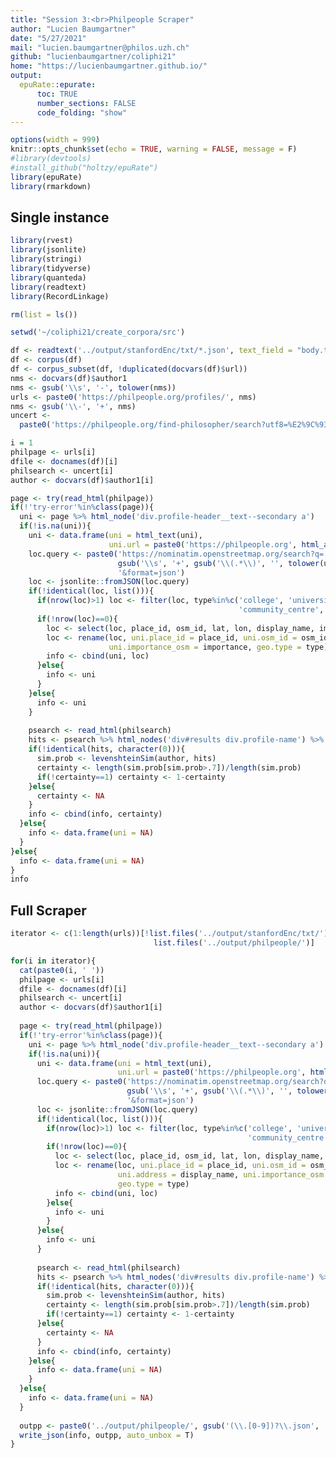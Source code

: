 ```yaml
---
title: "Session 3:<br>Philpeople Scraper"
author: "Lucien Baumgartner"
date: "5/27/2021"
mail: "lucien.baumgartner@philos.uzh.ch"
github: "lucienbaumgartner/coliphi21"
home: "https://lucienbaumgartner.github.io/"
output: 
  epuRate::epurate:
      toc: TRUE
      number_sections: FALSE
      code_folding: "show"
---
```

```r
options(width = 999)
knitr::opts_chunk$set(echo = TRUE, warning = FALSE, message = F)
#library(devtools)
#install_github("holtzy/epuRate")
library(epuRate)
library(rmarkdown)
```

<link rel="stylesheet" href="styles.css">

## Single instance
```r
library(rvest)
library(jsonlite)
library(stringi)
library(tidyverse)
library(quanteda)
library(readtext)
library(RecordLinkage)

rm(list = ls())
```

```r
setwd('~/coliphi21/create_corpora/src')
```

```r
df <- readtext('../output/stanfordEnc/txt/*.json', text_field = "body.text", verbosity = 0)
df <- corpus(df)
df <- corpus_subset(df, !duplicated(docvars(df)$url))
nms <- docvars(df)$author1
nms <- gsub('\\s', '-', tolower(nms))
urls <- paste0('https://philpeople.org/profiles/', nms)
nms <- gsub('\\-', '+', nms)
uncert <- 
  paste0('https://philpeople.org/find-philosopher/search?utf8=%E2%9C%93&include_nonpro=true&keywords=', nms)
```

```r
i = 1
philpage <- urls[i]
dfile <- docnames(df)[i]
philsearch <- uncert[i]
author <- docvars(df)$author1[i]

page <- try(read_html(philpage))
if(!'try-error'%in%class(page)){
  uni <- page %>% html_node('div.profile-header__text--secondary a')
  if(!is.na(uni)){
    uni <- data.frame(uni = html_text(uni), 
                      uni.url = paste0('https://philpeople.org', html_attr(uni, 'href')))
    loc.query <- paste0('https://nominatim.openstreetmap.org/search?q=',
                        gsub('\\s', '+', gsub('\\(.*\\)', '', tolower(uni$uni))),
                        '&format=json')
    loc <- jsonlite::fromJSON(loc.query)
    if(!identical(loc, list())){
      if(nrow(loc)>1) loc <- filter(loc, type%in%c('college', 'university', 
                                                   'community_centre', 'dormitory'))
      if(!nrow(loc)==0){
        loc <- select(loc, place_id, osm_id, lat, lon, display_name, importance, type)
        loc <- rename(loc, uni.place_id = place_id, uni.osm_id = osm_id, uni.address = display_name, 
                      uni.importance_osm = importance, geo.type = type)
        info <- cbind(uni, loc)
      }else{
        info <- uni
      }
    }else{
      info <- uni
    }
    
    psearch <- read_html(philsearch)
    hits <- psearch %>% html_nodes('div#results div.profile-name') %>% html_attr('title')
    if(!identical(hits, character(0))){
      sim.prob <- levenshteinSim(author, hits)
      certainty <- length(sim.prob[sim.prob>.7])/length(sim.prob)
      if(!certainty==1) certainty <- 1-certainty
    }else{
      certainty <- NA
    }
    info <- cbind(info, certainty)
  }else{
    info <- data.frame(uni = NA)
  }
}else{
  info <- data.frame(uni = NA)
}
info
```

## Full Scraper
```r
iterator <- c(1:length(urls))[!list.files('../output/stanfordEnc/txt/') %in% 
                                list.files('../output/philpeople/')]

for(i in iterator){
  cat(paste0(i, ' '))
  philpage <- urls[i]
  dfile <- docnames(df)[i]
  philsearch <- uncert[i]
  author <- docvars(df)$author1[i]
  
  page <- try(read_html(philpage))
  if(!'try-error'%in%class(page)){
    uni <- page %>% html_node('div.profile-header__text--secondary a')
    if(!is.na(uni)){
      uni <- data.frame(uni = html_text(uni), 
                        uni.url = paste0('https://philpeople.org', html_attr(uni, 'href')))
      loc.query <- paste0('https://nominatim.openstreetmap.org/search?q=',
                          gsub('\\s', '+', gsub('\\(.*\\)', '', tolower(uni$uni))),
                          '&format=json')
      loc <- jsonlite::fromJSON(loc.query)
      if(!identical(loc, list())){
        if(nrow(loc)>1) loc <- filter(loc, type%in%c('college', 'university', 
                                                     'community_centre', 'dormitory'))
        if(!nrow(loc)==0){
          loc <- select(loc, place_id, osm_id, lat, lon, display_name, importance, type)
          loc <- rename(loc, uni.place_id = place_id, uni.osm_id = osm_id, 
                        uni.address = display_name, uni.importance_osm = importance, 
                        geo.type = type)
          info <- cbind(uni, loc)
        }else{
          info <- uni
        }
      }else{
        info <- uni
      }
      
      psearch <- read_html(philsearch)
      hits <- psearch %>% html_nodes('div#results div.profile-name') %>% html_attr('title')
      if(!identical(hits, character(0))){
        sim.prob <- levenshteinSim(author, hits)
        certainty <- length(sim.prob[sim.prob>.7])/length(sim.prob)
        if(!certainty==1) certainty <- 1-certainty
      }else{
        certainty <- NA
      }
      info <- cbind(info, certainty)
    }else{
      info <- data.frame(uni = NA)
    }
  }else{
    info <- data.frame(uni = NA)
  }
  
  outpp <- paste0('../output/philpeople/', gsub('(\\.[0-9])?\\.json', '', dfile), '.json')
  write_json(info, outpp, auto_unbox = T)
}
```



